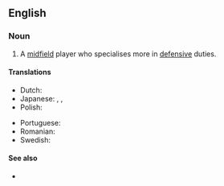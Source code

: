 ==English==

===Noun===
{{en-noun}}

# {{lb|en|soccer}} A [[midfield]] player who specialises more in [[defensive]] duties.

====Translations====
{{trans-top|midfield player}}
* Dutch: {{t|nl|verdedigende middenvelder|c}}
* Japanese: {{t|ja|守備的ミッドフィールダー|tr=shubiteki middofīrudā|sc=Jpan}}, {{t|ja|中盤の底|tr=chūban no soko|sc=Jpan}}, {{t|ja|ボランチ|tr=boranchi|sc=Jpan}}
* Polish: {{t|pl|defensywny pomocnik|m}}
{{trans-mid}}
* Portuguese: {{t+|pt|volante|m}}
* Romanian: {{t|ro|mijlocaș defensiv|m}}
* Swedish: {{t|sv|defensiv mittfältare|c}}
{{trans-bottom}}

====See also====
* {{l|en|attacking midfielder}}